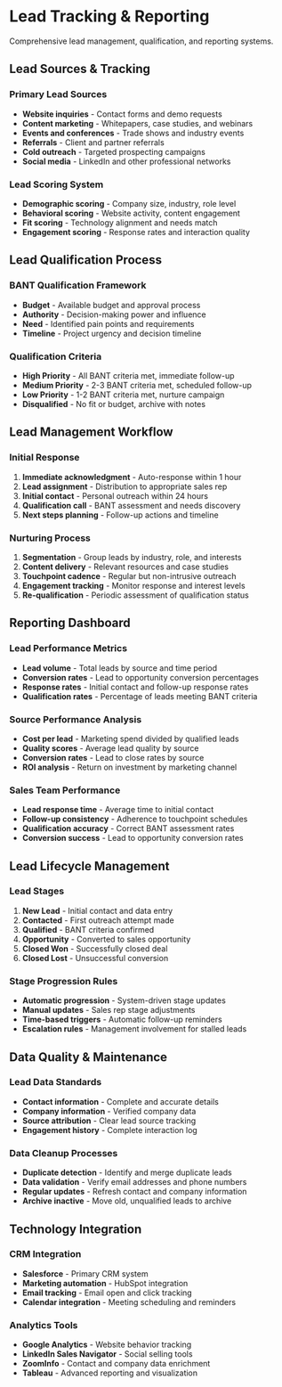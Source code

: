 # Lead Tracking & Reporting

Comprehensive lead management, qualification, and reporting systems.

## Lead Sources & Tracking

### Primary Lead Sources
- **Website inquiries** - Contact forms and demo requests
- **Content marketing** - Whitepapers, case studies, and webinars
- **Events and conferences** - Trade shows and industry events
- **Referrals** - Client and partner referrals
- **Cold outreach** - Targeted prospecting campaigns
- **Social media** - LinkedIn and other professional networks

### Lead Scoring System
- **Demographic scoring** - Company size, industry, role level
- **Behavioral scoring** - Website activity, content engagement
- **Fit scoring** - Technology alignment and needs match
- **Engagement scoring** - Response rates and interaction quality

## Lead Qualification Process

### BANT Qualification Framework
- **Budget** - Available budget and approval process
- **Authority** - Decision-making power and influence
- **Need** - Identified pain points and requirements
- **Timeline** - Project urgency and decision timeline

### Qualification Criteria
- **High Priority** - All BANT criteria met, immediate follow-up
- **Medium Priority** - 2-3 BANT criteria met, scheduled follow-up
- **Low Priority** - 1-2 BANT criteria met, nurture campaign
- **Disqualified** - No fit or budget, archive with notes

## Lead Management Workflow

### Initial Response
1. **Immediate acknowledgment** - Auto-response within 1 hour
2. **Lead assignment** - Distribution to appropriate sales rep
3. **Initial contact** - Personal outreach within 24 hours
4. **Qualification call** - BANT assessment and needs discovery
5. **Next steps planning** - Follow-up actions and timeline

### Nurturing Process
1. **Segmentation** - Group leads by industry, role, and interests
2. **Content delivery** - Relevant resources and case studies
3. **Touchpoint cadence** - Regular but non-intrusive outreach
4. **Engagement tracking** - Monitor response and interest levels
5. **Re-qualification** - Periodic assessment of qualification status

## Reporting Dashboard

### Lead Performance Metrics
- **Lead volume** - Total leads by source and time period
- **Conversion rates** - Lead to opportunity conversion percentages
- **Response rates** - Initial contact and follow-up response rates
- **Qualification rates** - Percentage of leads meeting BANT criteria

### Source Performance Analysis
- **Cost per lead** - Marketing spend divided by qualified leads
- **Quality scores** - Average lead quality by source
- **Conversion rates** - Lead to close rates by source
- **ROI analysis** - Return on investment by marketing channel

### Sales Team Performance
- **Lead response time** - Average time to initial contact
- **Follow-up consistency** - Adherence to touchpoint schedules
- **Qualification accuracy** - Correct BANT assessment rates
- **Conversion success** - Lead to opportunity conversion rates

## Lead Lifecycle Management

### Lead Stages
1. **New Lead** - Initial contact and data entry
2. **Contacted** - First outreach attempt made
3. **Qualified** - BANT criteria confirmed
4. **Opportunity** - Converted to sales opportunity
5. **Closed Won** - Successfully closed deal
6. **Closed Lost** - Unsuccessful conversion

### Stage Progression Rules
- **Automatic progression** - System-driven stage updates
- **Manual updates** - Sales rep stage adjustments
- **Time-based triggers** - Automatic follow-up reminders
- **Escalation rules** - Management involvement for stalled leads

## Data Quality & Maintenance

### Lead Data Standards
- **Contact information** - Complete and accurate details
- **Company information** - Verified company data
- **Source attribution** - Clear lead source tracking
- **Engagement history** - Complete interaction log

### Data Cleanup Processes
- **Duplicate detection** - Identify and merge duplicate leads
- **Data validation** - Verify email addresses and phone numbers
- **Regular updates** - Refresh contact and company information
- **Archive inactive** - Move old, unqualified leads to archive

## Technology Integration

### CRM Integration
- **Salesforce** - Primary CRM system
- **Marketing automation** - HubSpot integration
- **Email tracking** - Email open and click tracking
- **Calendar integration** - Meeting scheduling and reminders

### Analytics Tools
- **Google Analytics** - Website behavior tracking
- **LinkedIn Sales Navigator** - Social selling tools
- **ZoomInfo** - Contact and company data enrichment
- **Tableau** - Advanced reporting and visualization
